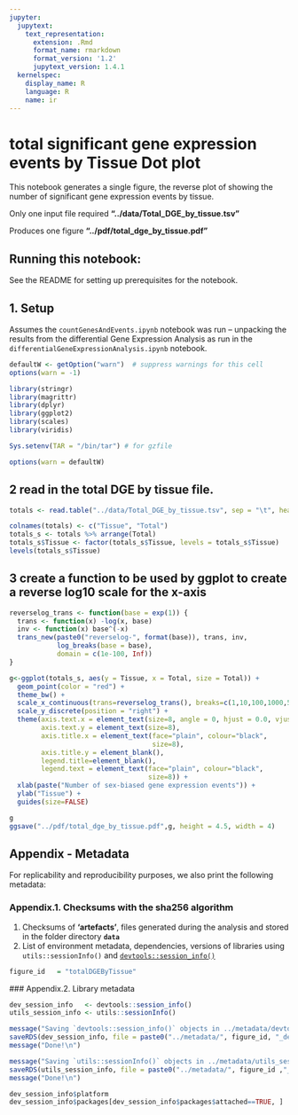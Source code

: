 ```yaml
---
jupyter:
  jupytext:
    text_representation:
      extension: .Rmd
      format_name: rmarkdown
      format_version: '1.2'
      jupytext_version: 1.4.1
  kernelspec:
    display_name: R
    language: R
    name: ir
---
```


# **total significant gene expression events by Tissue Dot plot**

This notebook generates a single figure, the reverse plot of showing the number of significant gene expression events by tissue.

Only one input file required
**"../data/Total_DGE_by_tissue.tsv"**

Produces one figure
**"../pdf/total_dge_by_tissue.pdf"**


## **Running this notebook**:

See the README for setting up prerequisites for the notebook.


## 1. Setup 

Assumes the `countGenesAndEvents.ipynb` notebook was run -- unpacking the results from the differential Gene Expression Analysis as run in the `differentialGeneExpressionAnalysis.ipynb` notebook.

```r
defaultW <- getOption("warn")  # suppress warnings for this cell
options(warn = -1) 

library(stringr)
library(magrittr)
library(dplyr)
library(ggplot2)
library(scales)
library(viridis)

Sys.setenv(TAR = "/bin/tar") # for gzfile

options(warn = defaultW)
```

## 2 read in the total DGE by tissue file.

```r
totals <- read.table("../data/Total_DGE_by_tissue.tsv", sep = "\t", header = T)

colnames(totals) <- c("Tissue", "Total")
totals_s <- totals %>% arrange(Total)
totals_s$Tissue <- factor(totals_s$Tissue, levels = totals_s$Tissue)
levels(totals_s$Tissue)
```

## 3 create a function to be used by ggplot to create a reverse log10 scale for the x-axis

```r
reverselog_trans <- function(base = exp(1)) {
  trans <- function(x) -log(x, base)
  inv <- function(x) base^(-x)
  trans_new(paste0("reverselog-", format(base)), trans, inv, 
            log_breaks(base = base), 
            domain = c(1e-100, Inf))
}

```

```r
g<-ggplot(totals_s, aes(y = Tissue, x = Total, size = Total)) +
  geom_point(color = "red") +
  theme_bw() +
  scale_x_continuous(trans=reverselog_trans(), breaks=c(1,10,100,1000,5000,10000)) +#breaks=c(10000, 5000,1000,100,10,1)) +
  scale_y_discrete(position = "right") +
  theme(axis.text.x = element_text(size=8, angle = 0, hjust = 0.0, vjust = 0.5),
        axis.text.y = element_text(size=8),
        axis.title.x = element_text(face="plain", colour="black", 
                                    size=8),
        axis.title.y = element_blank(),
        legend.title=element_blank(),
        legend.text = element_text(face="plain", colour="black", 
                                   size=8)) +
  xlab(paste("Number of sex-biased gene expression events")) +
  ylab("Tissue") + 
  guides(size=FALSE)

g
ggsave("../pdf/total_dge_by_tissue.pdf",g, height = 4.5, width = 4)
```

## Appendix - Metadata

For replicability and reproducibility purposes, we also print the following metadata:

### Appendix.1. Checksums with the sha256 algorithm
1. Checksums of **'artefacts'**, files generated during the analysis and stored in the folder directory **`data`**
2. List of environment metadata, dependencies, versions of libraries using `utils::sessionInfo()` and [`devtools::session_info()`](https://devtools.r-lib.org/reference/session_info.html)

```r
figure_id   = "totalDGEByTissue"
```

### Appendix.2. Library metadata

```r
dev_session_info   <- devtools::session_info()
utils_session_info <- utils::sessionInfo()

message("Saving `devtools::session_info()` objects in ../metadata/devtools_session_info.rds  ..")
saveRDS(dev_session_info, file = paste0("../metadata/", figure_id, "_devtools_session_info.rds"))
message("Done!\n")

message("Saving `utils::sessionInfo()` objects in ../metadata/utils_session_info.rds  ..")
saveRDS(utils_session_info, file = paste0("../metadata/", figure_id ,"_utils_info.rds"))
message("Done!\n")

dev_session_info$platform
dev_session_info$packages[dev_session_info$packages$attached==TRUE, ]
```

```r

```
